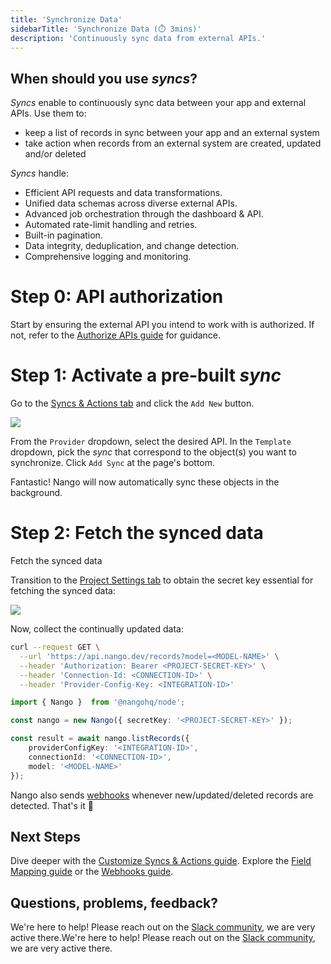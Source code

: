 ```yaml
---
title: 'Synchronize Data'
sidebarTitle: 'Synchronize Data (⏱️ 3mins)'
description: 'Continuously sync data from external APIs.'
---
```


## When should you use _syncs_? 

_Syncs_ enable to continuously sync data between your app and external APIs. Use them to:
- keep a list of records in sync between your app and an external system
- take action when records from an external system are created, updated and/or deleted 

_Syncs_ handle:
- Efficient API requests and data transformations.
- Unified data schemas across diverse external APIs.
- Advanced job orchestration through the dashboard & API.
- Automated rate-limit handling and retries.
- Built-in pagination.
- Data integrity, deduplication, and change detection.
- Comprehensive logging and monitoring.

# Step 0: API authorization

Start by ensuring the external API you intend to work with is authorized. If not, refer to the [Authorize APIs guide](/guides/oauth) for guidance.

# Step 1: Activate a pre-built _sync_

Go to the [Syncs & Actions tab](https://app.nango.dev/syncs) and click the `Add New` button.

<Frame>
  <img src="/images/quickstart/add-new-sync.png" />
</Frame>

From the `Provider` dropdown, select the desired API. In the `Template` dropdown, pick the _sync_ that correspond to the object(s) you want to synchronize. Click `Add Sync` at the page's bottom.

Fantastic! Nango will now automatically sync these objects in the background.

# Step 2: Fetch the synced data

Fetch the synced data

Transition to the [Project Settings tab](https://app.nango.dev/project-settings) to obtain the secret key essential for fetching the synced data:

<Frame>
  <img src="/images/quickstart/secret-key.png" />
</Frame>

Now, collect the continually updated data:

<Tabs>

<Tab title="cURL">

```bash
curl --request GET \
  --url 'https://api.nango.dev/records?model=<MODEL-NAME>' \
  --header 'Authorization: Bearer <PROJECT-SECRET-KEY>' \
  --header 'Connection-Id: <CONNECTION-ID>' \
  --header 'Provider-Config-Key: <INTEGRATION-ID>'
```
</Tab>

<Tab title="Node SDK">

```ts
import { Nango }  from '@nangohq/node';

const nango = new Nango({ secretKey: '<PROJECT-SECRET-KEY>' });

const result = await nango.listRecords({
    providerConfigKey: '<INTEGRATION-ID>',
    connectionId: '<CONNECTION-ID>',
    model: '<MODEL-NAME>'
});
```
</Tab>


</Tabs>

Nango also sends [webhooks](/guides/webhooks) whenever new/updated/deleted records are detected. That's it 🎉

## Next Steps

Dive deeper with the [Customize Syncs & Actions guide](/guides/custom). Explore the [Field Mapping guide](/guides/field-mapping) or the [Webhooks guide](/guides/webhooks).

## Questions, problems, feedback?

We're here to help! Please reach out on the [Slack community](https://nango.dev/slack), we are very active there.We're here to help! Please reach out on the [Slack community](https://nango.dev/slack), we are very active there.
